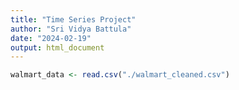 ```yaml
---
title: "Time Series Project"
author: "Sri Vidya Battula"
date: "2024-02-19"
output: html_document
---
```


```r
walmart_data <- read.csv("./walmart_cleaned.csv")
```
